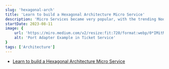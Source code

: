 ```yaml
---
slug: 'hexagonal-arch'
title: 'Learn to build a Hexagonal Architecture Micro Service'
description: 'Micro Services became very popular, with the trending NodeJs, MERN Stacks. People started to give up their old monolith project and started to build more and more services to scale horizontally.'
startDate: 2023-08-11
image: {
    url: 'https://miro.medium.com/v2/resize:fit:720/format:webp/0*IMitMmjKB3ecuBFO.png',
    alt: 'Port Adapter Example in Ticket Service'
}
tags: ['Architecture']
---
```


- [Learn to build a Hexagonal Architecture Micro Service](https://medium.com/@TechTim42/learn-to-build-a-hexagonal-architecture-micro-service-11146955b57c)
